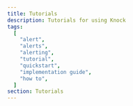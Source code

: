 ```yaml
---
title: Tutorials
description: Tutorials for using Knock
tags:
  [
    "alert",
    "alerts",
    "alerting",
    "tutorial",
    "quickstart",
    "implementation guide",
    "how to",
  ]
section: Tutorials
---
```


<ResponsiveThreeColumn>
  <ContentCard
    title="Implementing Knock"
    description="A complete walkthrough of implementing Knock in your product."
    href="/tutorials/implementation-guide"
    icon={"BookUp"}
  />
  <ContentCard
    title="API reference"
    description="Programmatic access to integrating Knock via a REST-ful API."
    href="/api-reference"
    icon={"CodeXml"}
  />
  <ContentCard
    title="What is Knock?"
    description="Learn about Knock and how it helps power your product messaging."
    href="/getting-started/what-is-knock"
    icon={"CircleHelp"}
  />
</ResponsiveThreeColumn>
<ResponsiveThreeColumn>
  <ContentCard
    title="Workflows"
    description="Learn about workflows in Knock and how to build cross-channel messaging."
    href="/concepts/workflows"
    icon={"Rows3"}
  />
  <ContentCard
    title="Example apps"
    description="Example applications to help you get started with Knock."
    href="/getting-started/example-apps"
    icon={"PackageOpen"}
  />
  <ContentCard
    title="Quick start"
    description="Quickly get up and running with Knock."
    href="/getting-started/quick-start"
    icon={"Rabbit"}
  />
</ResponsiveThreeColumn>

<OverviewSectionContainer>
  <OverviewSectionHeader
    title="Learn core concepts"
    href="/concepts/overview"
    id="learn-core-concepts"
  />
  <OverviewSectionContent
    className="md-one-column"
    style={{ display: "grid", gridTemplateColumns: "repeat(2, 1fr)" }}
    nudgePadding={2}
    gap="6"
  >
    <ConceptCard
      title="How do I send notifications?"
      description="Learn the basics of grouping together your cross-channel notifications into different workflows."
      href="/send-notifications/triggering-workflows/overview"
      image="/images/overviews/home/small-workflow.png"
    />
    <ConceptCard
      title="How do user preferences work?"
      description="Learn how Knock's preference system enables your users to opt-out of the notifications you send."
      href="/preferences/overview"
      image="/images/overviews/home/preferences.png"
    />
    <ConceptCard
      title="Who can I send notifications to?"
      description="Become familiar with how Knock models recipients as a person or a non-user entity that receives notifications."
      href="/managing-recipients/overview"
      image="/images/overviews/home/receivers.png"
    />
    <ConceptCard
      title="What channels can I send notifications on?"
      description="Learn what a channel is in Knock and how you can use channels to power your cross-channel notifications."
      href="/integrations/overview"
      image="/images/overviews/home/channels.png"
    />
  </OverviewSectionContent>
</OverviewSectionContainer>
<OverviewSectionContainer>
  <OverviewSectionHeader title="Start building" id="start-building" />
  <OverviewSectionContent
    gap="4"
    flexDirection="column"
    className="md-one-column"
    style={{ display: "grid", gridTemplateColumns: "repeat(2, 1fr)" }}
    nudgePadding={2}
  >
    <BuildingBlock
      title="Design a workflow"
      href="/designing-workflows/overview"
      description="Create a cross-channel notification."
      icon={"Layers"}
    />
    <BuildingBlock
      title="Add users to Knock"
      href="/managing-recipients/identifying-recipients"
      description="Identify recipients to power your notifications."
      icon={"UsersRound"}
    />
    <BuildingBlock
      title="Add an in-app feed"
      href="/in-app-ui/overview"
      description="Build your in-app notifications experience."
      icon={"BellDot"}
    />
    <BuildingBlock
      title="Create a preference center"
      href="/preferences/overview"
      description="Enable your users to opt-out of notifications."
      icon={"ListTodo"}
    />
    <BuildingBlock
      title="Build a Slack integration"
      href="/integrations/chat/slack/overview"
      description="Use Knock to send notifications to Slack."
      icon={"Slack"}
    />
    <BuildingBlock
      title="Power cross-channel alerts"
      href="/integrations/overview"
      description="Create alerting-style workflows in Knock."
      icon={"BellDot"}
    />
    <BuildingBlock
      title="Plan your Knock implementation"
      href="/tutorials/implementation-guide"
      description="Migrate your notification system into Knock."
      icon={"Sprout"}
    />
    <BuildingBlock
      title="Model your data in Knock"
      href="/tutorials/modeling-users-objects-and-tenants"
      description="Map your application's data model into Knock."
      icon={"DatabaseZap"}
    />
  </OverviewSectionContent>
</OverviewSectionContainer>

<OverviewSectionContainer>
  <OverviewSectionHeader title="More resources" id="more-resources" />
  <OverviewSectionContent gap="6">
    <ResponsiveTwoColumn>
      <ContentCard
        title="YouTube"
        description="Watch tutorials and demos of how to orchestrate customer and product messaging systems with Knock."
        href="https://www.youtube.com/@knocklabs"
        icon={"YoutubeColor"}
        newTab
      />
      <ContentCard
        title="Blog"
        description="Articles on how to use Knock to build integrations and automate workflows."
        href="https://knock.app/blog"
        icon={"Logo"}
        newTab
      />
    </ResponsiveTwoColumn>
  </OverviewSectionContent>
</OverviewSectionContainer>

<OverviewSectionContainer>
  <OverviewSectionHeader title="Knock AI" id="knock-ai" />
  <OverviewSectionContent
    className="md-one-column"
    gap="4"
    style={{ display: "grid", gridTemplateColumns: "repeat(2, 1fr)" }}
    nudgePadding={2}
  >
    <ConceptCard
      title="Agent toolkit"
      description="Give your AI agents the ability to send cross-channel messaging and power rich human-in-the-loop flows."
      href="/developer-tools/agent-toolkit/overview"
      image="/images/overviews/home/agent-toolkit.png"
    />
    <ConceptCard
      title="MCP"
      description="Use the Knock MCP server to make Knock accessible to LLMs and AI agents via tool calling."
      href="/developer-tools/mcp-server"
      image="/images/overviews/home/mcp.png"
    />
  </OverviewSectionContent>
</OverviewSectionContainer>
<OverviewSectionContainer>
  <OverviewSectionHeader
    title="Developer tools"
    href="/developer-tools/overview"
    id="developer-tools"
  />
  <OverviewSectionContent gap="4" className="md-flex-column">
    <Tool
      icon={"Terminal"}
      title="CLI"
      description="Build, test, and manage your notifications from the terminal."
      href="/developer-tools/knock-cli"
    />
    <Tool
      icon={"Landmark"}
      title="mAPI"
      description="Programmatically interact with Knock dashboard resources."
      href="/developer-tools/management-api"
    />
    <Tool
      icon="Postman"
      title="Postman"
      description="Use our Postman collection to get familiar with the Knock API."
      href="/developer-tools/knock-and-postman"
    />
    <Tool
      icon={"Infinity"}
      title="CI/CD"
      description="Add Knock to your deployment pipeline with our CLI."
      href="/developer-tools/integrating-into-cicd"
    />
  </OverviewSectionContent>
</OverviewSectionContainer>

<Box mt="24" />
